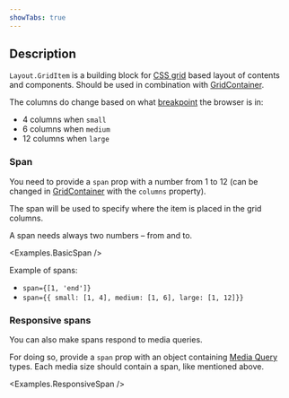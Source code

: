 ```yaml
---
showTabs: true
---
```



## Description

`Layout.GridItem` is a building block for [CSS grid](https://developer.mozilla.org/en-US/docs/Web/CSS/CSS_grid_layout) based layout of contents and components. Should be used in combination with [GridContainer](/uilib/components/layout/GridContainer/).

The columns do change based on what [breakpoint](/uilib/usage/layout/media-queries/) the browser is in:

- 4 columns when `small`
- 6 columns when `medium`
- 12 columns when `large`

### Span

You need to provide a `span` prop with a number from 1 to 12 (can be changed in [GridContainer](/uilib/components/layout/GridContainer/) with the `columns` property).

The span will be used to specify where the item is placed in the grid columns.

A span needs always two numbers – from and to.

<Examples.BasicSpan />

Example of spans:

- `span={[1, 'end']}`
- `span={{ small: [1, 4], medium: [1, 6], large: [1, 12]}}`

### Responsive spans

You can also make spans respond to media queries.

For doing so, provide a `span` prop with an object containing [Media Query](/uilib/usage/layout/media-queries/) types. Each media size should contain a span, like mentioned above.

<Examples.ResponsiveSpan />
